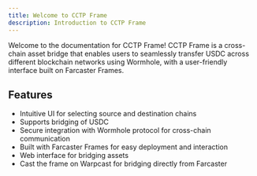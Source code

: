 ```yaml
---
title: Welcome to CCTP Frame
description: Introduction to CCTP Frame
---
```


Welcome to the documentation for CCTP Frame! CCTP Frame is a cross-chain asset bridge that enables users to seamlessly transfer USDC across different blockchain networks using Wormhole, with a user-friendly interface built on Farcaster Frames.

## Features

- Intuitive UI for selecting source and destination chains
- Supports bridging of USDC
- Secure integration with Wormhole protocol for cross-chain communication
- Built with Farcaster Frames for easy deployment and interaction
- Web interface for bridging assets
- Cast the frame on Warpcast for bridging directly from Farcaster

<Cards>
  <Card title="How to Use CCTP Frame" href="/docs/how-to-use" />
  <Card title="How It Works" href="/docs/how-it-works" />
  <Card title="FAQs" href="/docs/faqs" />
  <Card title="Resources" href="/docs/resources" />
</Cards>
